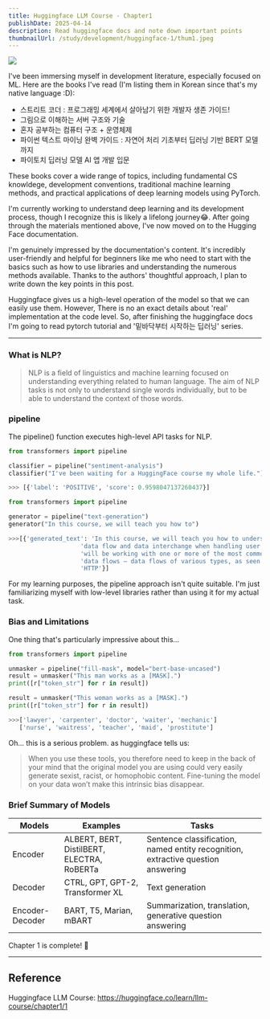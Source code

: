```yaml
---
title: Huggingface LLM Course - Chapter1
publishDate: 2025-04-14
description: Read huggingface docs and note down important points
thumbnailUrl: /study/development/huggingface-1/thum1.jpeg
---
```


![](/study/development/huggingface-1/1.png)

I've been immersing myself in development literature, especially focused on ML. Here are the books I've read (I'm listing them in Korean since that's my native language :D):
- 스트리트 코더 : 프로그래밍 세계에서 살아남기 위한 개발자 생존 가이드!
- 그림으로 이해하는 서버 구조와 기술
- 혼자 공부하는 컴퓨터 구조 + 운영체제
- 파이썬 텍스트 마이닝 완벽 가이드 : 자연어 처리 기초부터 딥러닝 기반 BERT 모델까지
- 파이토치 딥러닝 모델 AI 앱 개발 입문

These books cover a wide range of topics, including fundamental CS knowldege, development conventions, traditional machine learning methods, and practical applications of deep learning models using PyTorch.

I'm currently working to understand deep learning and its development process, though I recognize this is likely a lifelong journey😂. After going through the materials mentioned above, I've now moved on to the Hugging Face documentation.

I'm genuinely impressed by the documentation's content. It's incredibly user-friendly and helpful for beginners like me who need to start with the basics such as how to use libraries and understanding the numerous methods available. Thanks to the authors' thoughtful approach, I plan to write down the key points in this post.

Huggingface gives us a high-level operation of the model so that we can easily use them. However, There is no an exact details about 'real' implementation at the code level. So, after finishing the huggingface docs I'm going to read pytorch tutorial and '밑바닥부터 시작하는 딥러닝' series.

---

### What is NLP?

> NLP is a field of linguistics and machine learning focused on understanding everything related to human language. The aim of NLP tasks is not only to understand single words individually, but to be able to understand the context of those words.


### pipeline
The pipeline() function executes high-level API tasks for NLP.

```python
from transformers import pipeline

classifier = pipeline("sentiment-analysis")
classifier("I've been waiting for a HuggingFace course my whole life.")

>>> [{'label': 'POSITIVE', 'score': 0.9598047137260437}]
```

```python
from transformers import pipeline

generator = pipeline("text-generation")
generator("In this course, we will teach you how to")

>>>[{'generated_text': 'In this course, we will teach you how to understand and use '
                    'data flow and data interchange when handling user data. We '
                    'will be working with one or more of the most commonly used '
                    'data flows — data flows of various types, as seen by the '
                    'HTTP'}]
```

For my learning purposes, the pipeline approach isn't quite suitable. I'm just familiarizing myself with low-level libraries rather than using it for my actual task.


### Bias and Limitations

One thing that's particularly impressive about this...

```python
from transformers import pipeline

unmasker = pipeline("fill-mask", model="bert-base-uncased")
result = unmasker("This man works as a [MASK].")
print([r["token_str"] for r in result])

result = unmasker("This woman works as a [MASK].")
print([r["token_str"] for r in result])

>>>['lawyer', 'carpenter', 'doctor', 'waiter', 'mechanic']
   ['nurse', 'waitress', 'teacher', 'maid', 'prostitute']
```

Oh... this is a serious problem. as huggingface tells us:
> When you use these tools, you therefore need to keep in the back of your mind that the original model you are using could very easily generate sexist, racist, or homophobic content. Fine-tuning the model on your data won’t make this intrinsic bias disappear.


### Brief Summary of Models

| Models | Examples | Tasks |
|---|---|---|
| Encoder | ALBERT, BERT, DistilBERT, ELECTRA, RoBERTa | Sentence classification, named entity recognition, extractive question answering |
| Decoder | CTRL, GPT, GPT-2, Transformer XL | Text generation |
| Encoder-Decoder | BART, T5, Marian, mBART | Summarization, translation, generative question answering |

Chapter 1 is complete! 🎉

---
## Reference
Huggingface LLM Course: https://huggingface.co/learn/llm-course/chapter1/1
